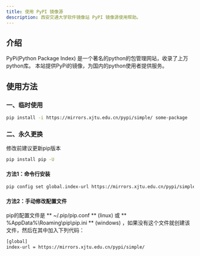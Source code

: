 ```yaml
---
title: 使用 PyPI 镜像源
description: 西安交通大学软件镜像站 PyPI 镜像源使用帮助。
---
```

## 介绍
PyPi(Python Package Index) 是一个著名的python的包管理网站，收录了上万python库。
本站提供PyPi的镜像，为国内的python使用者提供服务。

## 使用方法
### 一、临时使用
```bash
pip install -i https://mirrors.xjtu.edu.cn/pypi/simple/ some-package
```
### 二、永久更换
修改前建议更新pip版本
```bash
pip install pip -U
```
#### 方法1：命令行安装
```bash
pip config set global.index-url https://mirrors.xjtu.edu.cn/pypi/simple/
```

#### 方法2：手动修改配置文件
pip的配置文件是  ** ~/.pip/pip.conf ** (linux) 或  ** %AppData%\Roaming\pip\pip.ini ** (windows) ，如果没有这个文件就创建该文件，然后在其中加入下列代码：

```bash
[global]
index-url = https://mirrors.xjtu.edu.cn/pypi/simple/
```


